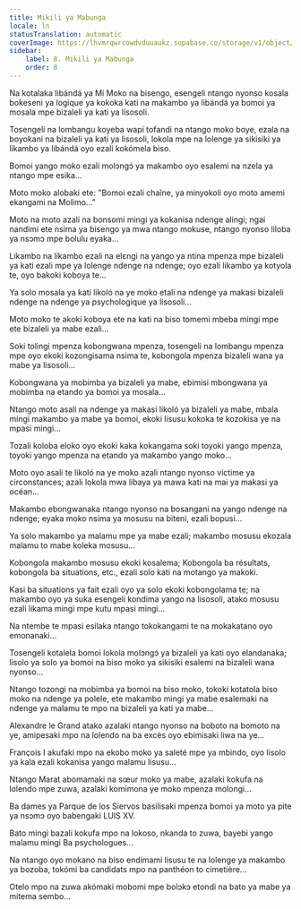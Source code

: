 ```yaml
---
title: Mikili ya Mabunga
locale: ln
statusTranslation: automatic
coverImage: https://lhvmrqwrcowdvduuaukz.supabase.co/storage/v1/object/public/strapi-uploads/small_cover-tratado-de-psicologia-revolucionaria.webp-5e15e1cec4e0ebebcde5d7fc7565d8fd.webp
sidebar:
    label: 8. Mikili ya Mabunga
    order: 8
---
```

Na kotalaka libándá ya Mí Moko na bisengo, esengeli ntango nyonso kosala bokeseni ya logique ya kokoka kati na makambo ya libándá ya bomoi ya mosala mpe bizaleli ya kati ya lisosoli.

Tosengeli na lombangu koyeba wapi tofandi na ntango moko boye, ezala na boyokani na bizaleli ya kati ya lisosoli, lokola mpe na lolenge ya sikisiki ya likambo ya libándá oyo ezali kokómela biso.

Bomoi yango moko ezali molɔngɔ́ ya makambo oyo esalemi na nzela ya ntango mpe esika...

Moto moko alobaki ete: "Bomoi ezali chaîne, ya minyokoli oyo moto amemi ekangami na Molimo..."

Moto na moto azali na bonsomi mingi ya kokanisa ndenge alingi; ngai nandimi ete nsima ya bisengo ya mwa ntango mokuse, ntango nyonso liloba ya nsɔmɔ mpe bolulu eyaka...

Likambo na likambo ezali na elɛngi na yango ya ntina mpenza mpe bizaleli ya kati ezali mpe ya lolenge ndenge na ndenge; oyo ezali likambo ya kotyola te, oyo bakoki koboya te...

Ya solo mosala ya kati likoló na ye moko etali na ndenge ya makasi bizaleli ndenge na ndenge ya psychologique ya lisosoli...

Moto moko te akoki koboya ete na kati na biso tomemi mbeba mingi mpe ete bizaleli ya mabe ezali...

Soki tolingi mpenza kobongwana mpenza, tosengeli na lombangu mpenza mpe oyo ekoki kozongisama nsima te, kobongola mpenza bizaleli wana ya mabe ya lisosoli...

Kobongwana ya mobimba ya bizaleli ya mabe, ebimisi mbongwana ya mobimba na etando ya bomoi ya mosala...

Ntango moto asali na ndenge ya makasi likoló ya bizaleli ya mabe, mbala mingi makambo ya mabe ya bomoi, ekoki lisusu kokoka te kozokisa ye na mpasi mingi...

Tozali koloba eloko oyo ekoki kaka kokangama soki toyoki yango mpenza, toyoki yango mpenza na etando ya makambo yango moko...

Moto oyo asali te likoló na ye moko azali ntango nyonso victime ya circonstances; azali lokola mwa libaya ya mawa kati na mai ya makasi ya océan...

Makambo ebongwanaka ntango nyonso na bosangani na yango ndenge na ndenge; eyaka moko nsima ya mosusu na biteni, ezali bopusi...

Ya solo makambo ya malamu mpe ya mabe ezali; makambo mosusu ekozala malamu to mabe koleka mosusu...

Kobongola makambo mosusu ekoki kosalema; Kobongola ba résultats, kobongola ba situations, etc., ezali solo kati na motango ya makoki.

Kasi ba situations ya fait ezali oyo ya solo ekoki kobongolama te; na makambo oyo ya suka esengeli kondima yango na lisosoli, atako mosusu ezali likama mingi mpe kutu mpasi mingi...

Na ntembe te mpasi esilaka ntango tokokangami te na mokakatano oyo emonanaki...

Tosengeli kotalela bomoi lokola molɔngɔ́ ya bizaleli ya kati oyo elandanaka; lisolo ya solo ya bomoi na biso moko ya sikisiki esalemi na bizaleli wana nyonso...

Ntango tozongi na mobimba ya bomoi na biso moko, tokoki kotatola biso moko na ndenge ya polele, ete makambo mingi ya mabe esalemaki na ndenge ya malamu te mpo na bizaleli ya kati ya mabe...

Alexandre le Grand atako azalaki ntango nyonso na boboto na bomoto na ye, amipesaki mpo na lolendo na ba excès oyo ebimisaki liwa na ye...

François I akufaki mpo na ekobo moko ya saleté mpe ya mbindo, oyo lisolo ya kala ezali kokanisa yango malamu lisusu...

Ntango Marat abomamaki na sœur moko ya mabe, azalaki kokufa na lolendo mpe zuwa, azalaki komimona ye moko mpenza molongi...

Ba dames ya Parque de los Siervos basilisaki mpenza bomoi ya moto ya pite ya nsɔmɔ oyo babengaki LUIS XV.

Bato mingi bazali kokufa mpo na lokoso, nkanda to zuwa, bayebi yango malamu mingi Ba psychologues...

Na ntango oyo mokano na biso endimami lisusu te na lolenge ya makambo ya bozoba, tokómi ba candidats mpo na panthéon to cimetière...

Otelo mpo na zuwa akómaki mobomi mpe bolɔkɔ etondi na bato ya mabe ya mitema sembo...

